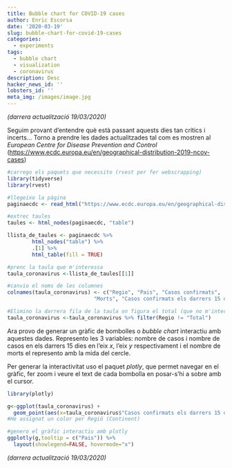 ```yaml
---
title: Bubble chart for COVID-19 cases
author: Enric Escorsa
date: '2020-03-19'
slug: bubble-chart-for-covid-19-cases
categories:
  - experiments
tags:
  - bubble chart
  - visualization
  - coronavirus
description: Desc
hacker_news_id: ''
lobsters_id: ''
meta_img: /images/image.jpg
---
```


_(darrera actualització 19/03/2020)_

Seguim provant d'entendre què està passant aquests dies tan crítics i incerts...
Torno a prendre les dades actualitzades tal com es mostren al _European Centre for Disease Prevention and Control_ (<https://www.ecdc.europa.eu/en/geographical-distribution-2019-ncov-cases>)

```r
#carrego els paquets que necessito (rvest per fer webscrapping)
library(tidyverse)
library(rvest)

#llegeixo la pàgina
paginaecdc <- read_html("https://www.ecdc.europa.eu/en/geographical-distribution-2019-ncov-cases")

#extrec taules
taules <- html_nodes(paginaecdc, "table")

llista_de_taules <- paginaecdc %>%
        html_nodes("table") %>%
        .[1] %>%
        html_table(fill = TRUE)

#prenc la taula que m'interessa
taula_coronavirus <-llista_de_taules[[1]]

#canvio el noms de les columnes
colnames(taula_coronavirus) <- c("Regio", "Pais", "Casos confirmats",
                            "Morts", "Casos confirmats els darrers 15 dies")

#Elimino la darrera fila de la taula on figura el total	(que no m'interessa per generar el gràfic)
taula_coronavirus <-taula_coronavirus %>% filter(Regio != "Total") 
```


Ara provo de generar un gràfic de bombolles o _bubble chart_ interactiu amb aquestes dades.
Represento les 3 variables: nombre de casos i nombre de casos en els darrers 15 dies en l'eix _x_, l'eix _y_ respectivament i el nombre de morts el represento amb la mida del cercle.

Per generar la interactivitat uso el paquet _plotly_, que permet navegar en el gràfic, fer zoom i veure el text de cada bombolla en posar-s'hi a sobre amb el cursor.

```r
library(plotly)

g<-ggplot(taula_coronavirus) +
  geom_point(aes(x=taula_coronavirus$"Casos confirmats els darrers 15 dies", y=taula_coronavirus$"Casos confirmats", size = taula_coronavirus$"Morts"*100, fill=Regio, text = Pais), alpha = 0.5, show.legend = FALSE) + scale_size(range = c(0.5, 25)) + labs(title="Distribució geogràfica del COVID-19", x = "Nous casos confirmats en els darrers 15 dies", y = "Casos confirmats") + theme_minimal()
#He assignat un color per Regió (Continent)

#genero el gràfic interactiu amb plotly
ggplotly(g,tooltip = c("Pais")) %>% 
  layout(showlegend=FALSE, hovermode="x")
```


_(darrera actualització 19/03/2020)_